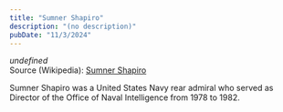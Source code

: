 ```yaml
---
title: "Sumner Shapiro"
description: "(no description)"
pubDate: "11/3/2024"
---
```


*undefined*  
Source (Wikipedia): [Sumner Shapiro][1]

Sumner Shapiro was a United States Navy rear admiral who served as Director of the Office of Naval Intelligence from 1978 to 1982.

[1]: https://en.wikipedia.org/wiki/Sumner_Shapiro

